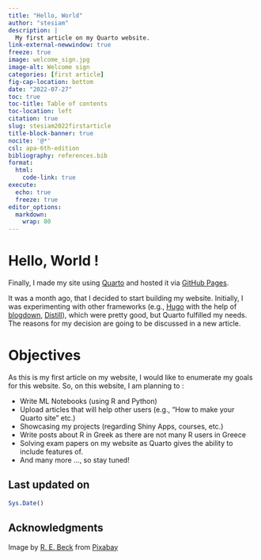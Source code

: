 ```yaml
---
title: "Hello, World"
author: "stesiam"
description: |
  My first article on my Quarto website.
link-external-newwindow: true
freeze: true
image: welcome_sign.jpg
image-alt: Welcome sign
categories: [first article]
fig-cap-location: bottom
date: "2022-07-27"
toc: true
toc-title: Table of contents
toc-location: left
citation: true
slug: stesiam2022firstarticle
title-block-banner: true
nocite: '@*'
csl: apa-6th-edition
bibliography: references.bib
format: 
  html:
    code-link: true
execute:
  echo: true
  freeze: true
editor_options: 
  markdown: 
    wrap: 80
---
```


# Hello, World !

Finally, I made my site using [Quarto](https://quarto.org/) and hosted it via [GitHub Pages](https://pages.github.com/).

It was a month ago, that I decided to start building my website. Initially, I was experimenting with other frameworks (e.g., [Hugo](https://gohugo.io/) with the help of [blogdown](https://pkgs.rstudio.com/blogdown/), [Distill](https://rstudio.github.io/distill/)), which were pretty good, but Quarto fulfilled my needs. The reasons for my decision are going to be discussed in a new article.


# Objectives

As this is my first article on my website, I would like to enumerate my goals for this website. So, on this website, I am planning to :

- Write ML Notebooks (using R and Python)
- Upload articles that will help other users (e.g., "How to make your Quarto site" etc.)
- Showcasing my projects (regarding Shiny Apps, courses, etc.)
- Write posts about R in Greek as there are not many R users in Greece
- Solving exam papers on my website as Quarto gives the ability to include features of.
- And many more ..., so stay tuned!

## Last updated on {.appendix .unnumbered .unlisted}

```r
Sys.Date()
```

## Acknowledgments {.appendix}

Image by <a href="https://pixabay.com/users/rebeck96-819254/?utm_source=link-attribution&amp;utm_medium=referral&amp;utm_campaign=image&amp;utm_content=760358">R. E. Beck</a> from <a href="https://pixabay.com//?utm_source=link-attribution&amp;utm_medium=referral&amp;utm_campaign=image&amp;utm_content=760358">Pixabay</a>